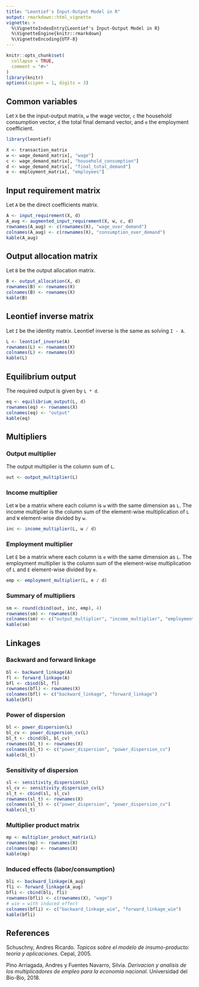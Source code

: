 ```yaml
---
title: "Leontief's Input-Output Model in R"
output: rmarkdown::html_vignette
vignette: >
  %\VignetteIndexEntry{Leontief's Input-Output Model in R}
  %\VignetteEngine{knitr::rmarkdown}
  %\VignetteEncoding{UTF-8}
---
```


```r
knitr::opts_chunk$set(
  collapse = TRUE,
  comment = "#>"
)
library(knitr)
options(scipen = 1, digits = 3)
```

## Common variables

Let `X` be the input-output matrix, `w` the wage vector, `c` the household
consumption vector, `d` the total final demand vector, and `e` the employment coefficient.

```r
library(leontief)

X <- transaction_matrix
w <- wage_demand_matrix[, "wage"]
c <- wage_demand_matrix[, "household_consumption"]
d <- wage_demand_matrix[, "final_total_demand"]
e <- employment_matrix[, "employees"]
```

## Input requirement matrix

Let `A` be the direct coefficients matrix.

```r
A <- input_requirement(X, d)
A_aug <- augmented_input_requirement(X, w, c, d)
rownames(A_aug) <- c(rownames(X), "wage_over_demand")
colnames(A_aug) <- c(rownames(X), "consumption_over_demand")
kable(A_aug)
```

## Output allocation matrix

Let `B` be the output allocation matrix.

```r
B <- output_allocation(X, d)
rownames(B) <- rownames(X)
colnames(B) <- rownames(X)
kable(B)
```

## Leontief inverse matrix

Let `I` be the identity matrix. Leontief inverse is the same as solving `I - A`.

```r
L <- leontief_inverse(A)
rownames(L) <- rownames(X)
colnames(L) <- rownames(X)
kable(L)
```

## Equilibrium output

The required output is given by `L * d`.
```r
eq <- equilibrium_output(L, d)
rownames(eq) <- rownames(X)
colnames(eq) <- "output"
kable(eq)
```

## Multipliers

### Output multiplier

The output multiplier is the column sum of `L`.

```r
out <- output_multiplier(L)
```

### Income multiplier

Let `W` be a matrix where each column is `w` with the same dimension as `L`. The income multiplier is the column sum of the element-wise multiplication of `L` and `W` element-wise divided by `w`.

```r
inc <- income_multiplier(L, w / d)
```

### Employment multiplier

Let `E` be a matrix where each column is `e` with the same dimension as `L`. The employment multiplier is the column sum of the element-wise multiplication of `L` and `E` element-wise divided by `e`.

```r
emp <- employment_multiplier(L, e / d)
```

### Summary of multipliers

```r
sm <- round(cbind(out, inc, emp), 4)
rownames(sm) <- rownames(X)
colnames(sm) <- c("output_multiplier", "income_multiplier", "employment_multiplier")
kable(sm)
```

## Linkages

### Backward and forward linkage

```r
bl <- backward_linkage(A)
fl <- forward_linkage(A)
bfl <- cbind(bl, fl)
rownames(bfl) <- rownames(X)
colnames(bfl) <- c("backward_linkage", "forward_linkage")
kable(bfl)
```

### Power of dispersion

```r
bl <- power_dispersion(L)
bl_cv <- power_dispersion_cv(L)
bl_t <- cbind(bl, bl_cv)
rownames(bl_t) <- rownames(X)
colnames(bl_t) <- c("power_dispersion", "power_dispersion_cv")
kable(bl_t)
```

### Sensitivity of dispersion

```r
sl <- sensitivity_dispersion(L)
sl_cv <- sensitivity_dispersion_cv(L)
sl_t <- cbind(sl, sl_cv)
rownames(sl_t) <- rownames(X)
colnames(sl_t) <- c("power_dispersion", "power_dispersion_cv")
kable(sl_t)
```

### Multiplier product matrix

```r
mp <- multiplier_product_matrix(L)
rownames(mp) <- rownames(X)
colnames(mp) <- rownames(X)
kable(mp)
```

### Induced effects (labor/consumption)

```r
bli <- backward_linkage(A_aug)
fli <- forward_linkage(A_aug)
bfli <- cbind(bli, fli)
rownames(bfli) <- c(rownames(X), "wage")
# wie = with induced effect
colnames(bfli) <- c("backward_linkage_wie", "forward_linkage_wie")
kable(bfli)
```

## References

Schuschny, Andres Ricardo. *Topicos sobre el modelo de insumo-producto: teoria y aplicaciones*. Cepal, 2005.

Pino Arriagada, Andres y Fuentes Navarro, Silvia. *Derivacion y analisis de los multiplicadores de empleo para la economia nacional*. Universidad del Bio-Bio, 2018.
